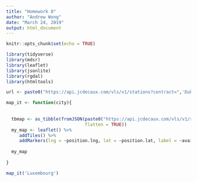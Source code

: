 ```yaml
---
title: "Homework 8"
author: "Andrew Wong"
date: "March 24, 2019"
output: html_document
---
```


```r
knitr::opts_chunk$set(echo = TRUE)
```

```r
library(tidyverse)
library(mdsr)
library(leaflet)
library(jsonlite)
library(rgdal)
library(htmltools)
```

```r
url <- paste0("https://api.jcdecaux.com/vls/v1/stations?contract=",'Dublin',"&apiKey=ffdf63dbeea26cc14f91f4ee50c00a74068ec866")

map_it <- function(city){
  
 
  tbmap <- as_tibble(fromJSON(paste0("https://api.jcdecaux.com/vls/v1/stations?contract=",city,"&apiKey=ffdf63dbeea26cc14f91f4ee50c00a74068ec866"),
                              flatten = TRUE))
  my_map <- leaflet() %>%
     addTiles() %>%
     addMarkers(lng = ~position.lng, lat = ~position.lat, label = ~available_bikes, data = tbmap)
  
  my_map
  
}

map_it('Luxembourg')
```


